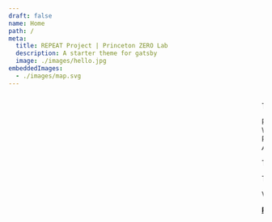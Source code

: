```yaml
---
draft: false
name: Home
path: /
meta:
  title: REPEAT Project | Princeton ZERO Lab
  description: A starter theme for gatsby
  image: ./images/hello.jpg
embeddedImages:
  - ./images/map.svg
---
```



<Marquee 
headerText="Data Driven Climate Policy Evaluation"
subHeaderText="Created by the Princeton ZERO Lab, this site puts granular analysis in the hands of policy makers, media and the general public."
/>




<Container maxWidth="lg">
<ArticleBody>
    <p>The Princeton ZERO Lab and Net-Zero America study team have developed a suite of geospatial planning tools coupled with detailed macro-energy system optimization models capable of rapidly evaluating policy and regulatory proposals at politically-relevant spatial resolutions (e.g., state, county, and sometimes finer resolutions). This includes evaluation of candidate sites for wind and solar development, thermal power plant siting and repowering, and transmission expansion as well as associated impacts on air quality and labor/employment.</p>
</ArticleBody>

<ArticleGraphic>
    <Grid container spacing={3}>
    <Grid item xs={12} md={6}>
        <Map width="100%" />
        <GatsbyImage width={500} alt="alt" image={getImage(props.localImages[0])} />
    </Grid>
    <Grid item xs={12} md={6}>
        <Box style={{padding: "20% 0 0 20px"}}>
            <Box>
                <div>
                    <span style={{padding:0, borderRadius: "50%", verticalAlign: "middle", display:"inline-block", width:"12px", height: "12px", backgroundColor: "#ED6D0B"}}></span>
                    <span style={{padding: "0 0 0 10px", verticalAlign: "middle", display:"inline-block"}}>PV</span>
                </div>
                <div>
                    <span style={{padding:0, borderRadius: "50%", verticalAlign: "middle", display:"inline-block", width:"12px", height: "12px", backgroundColor: "#0BA9ED"}}></span>
                    <span style={{padding: "0 0 0 10px", verticalAlign: "middle", display:"inline-block"}}>Wind</span>
                </div>
                <div>
                    <span style={{padding:0, borderRadius: "50%", verticalAlign: "middle", display:"inline-block", width:"12px", height: "12px", backgroundColor: "#7C7C7C"}}></span>
                    <span style={{padding: "0 0 0 10px", verticalAlign: "middle", display:"inline-block"}}>Population Density &lt; 100 people per sq. mi</span>
                </div>
            </Box>
            <Box>
                <i>A suite of geospatial planning tools coupled with detailed macro-energy system optimization models capable of rapid evaluation.</i>
            </Box>
        </Box>
    </Grid>
    </Grid>
</ArticleGraphic>

<ArticleBody>
    <p>These tools were employed to great impact in the <b><i>Net-Zero America</i></b> study, which “set an entirely new standard” in energy transition modeling by offering an “unprecedented degree of clarity and granularity” in its results, according to John Holdren, former Science Advisor to President Obama and Director of the White House Office of Science and Technology Policy. The spatially-explicit and granular results and associated maps have proven to be highly relevant to a wide range of stakeholders and decision makers, and the responses to the report indicate the desire for more politically-salient outputs from energy systems models.</p>
    <p>The Princeton ZERO Lab proposes to further develop and refine this suite of geospatially-granular planning, modeling, and visualization tools and employ them to rapidly evaluate federal policy proposals, providing independent, timely, and credible information and analysis for broad educational purposes, including as a resource available publicly for stakeholders, decision-makers, and the media.</p>
</ArticleBody>

<SectionHeader header="evaluate the policies" supportingText="Out data set currently features the Biden administration’s climate program. More policies will become available as their data are integrated with the REPEAT Project."/>
<Stats data={{
    header:'The Biden Administration Climate Program',
    background:'',
    stats:[{
        value: '78%',
        label: 'Increase in Renewables',
        supportingText: 'By 2050'
    },{
        value: '13.5%',
        label: 'Average Annual Reduction in Fossil Fuels',
        supportingText: 'Starting in 2023'
    },{
        value: '15 Million',
        label: 'New Roles Created',
        supportingText: 'In Energy Industries'
    }]
}}/>

<ArticleBody>
    <p>Vel eum iriure dolor in hendrerit in vulputate velit esse molestie consequat, vel illum dolore eu feugiat nulla facilisis at vero eros et accumsan et iusto odio dignissim qui blandit praesent luptatum zzril delenit augue duis dolore te feugait nulla.</p>
    <p><b><u>Read More</u></b> ></p>
</ArticleBody>

</Container>


<InTheMedia/>